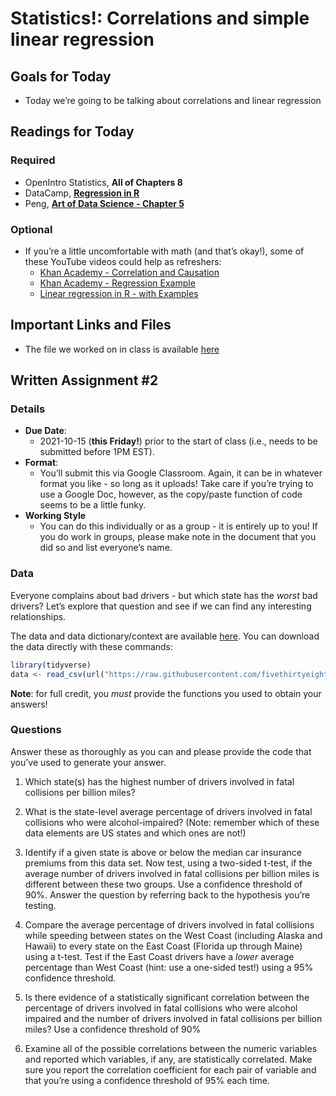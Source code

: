 # Statistics!: Correlations and simple linear regression

## Goals for Today {-} 

* Today we're going to be talking about correlations and linear regression

## Readings for Today {-} 

### Required {-}

* OpenIntro Statistics, **All of Chapters 8**
* DataCamp, **[Regression in R](https://www.datacamp.com/community/tutorials/linear-regression-R)**
* Peng, **[Art of Data Science - Chapter 5](https://bookdown.org/rdpeng/artofdatascience/using-models-to-explore-your-data.html)**

### Optional {-}

* If you're a little uncomfortable with math (and that's okay!), some of these YouTube videos could help as refreshers: 
  * [Khan Academy - Correlation and Causation](https://www.youtube.com/watch?v=ROpbdO-gRUo) 
  * [Khan Academy - Regression Example](https://www.youtube.com/watch?v=GAmzwIkGFgE)
  * [Linear regression in R - with Examples](https://www.youtube.com/watch?v=2Sb1Gvo5si8) 

## Important Links and Files {-}

* The file we worked on in class is available [here](https://github.com/kylescotshank/applied_data_science/blob/master/Week5_Class1_InClassExamples.R)

## Written Assignment #2 {-}

### Details {-}

* **Due Date**: 
  * 2021-10-15 (**this Friday!**) prior to the start of class (i.e., needs to be submitted before 1PM EST). 
* **Format**: 
  * You'll submit this via Google Classroom. Again, it can be in whatever format you like - so long as it uploads! Take care if you're trying to use a Google Doc, however, as the copy/paste function of code seems to be a little funky.
* **Working Style**
  * You can do this individually or as a group - it is entirely up to you! If you do work in groups, please make note in the document that you did so and list everyone's name. 

### Data {-}

Everyone complains about bad drivers - but which state has the *worst* bad drivers? Let's explore that question and see if we can find any interesting relationships. 

The data and data dictionary/context are available [here](https://github.com/fivethirtyeight/data/tree/master/bad-drivers).
You can download the data directly with these commands:

```r
library(tidyverse)
data <- read_csv(url("https://raw.githubusercontent.com/fivethirtyeight/data/master/bad-drivers/bad-drivers.csv"))
```

**Note**: for full credit, you *must* provide the functions you used to obtain your answers! 


### Questions {-} 

Answer these as thoroughly as you can and please provide the code that you've used to generate your answer. 

1. Which state(s) has the highest number of drivers involved in fatal collisions per billion miles? 

2. What is the state-level average percentage of drivers involved in fatal collisions who were alcohol-impaired? (Note: 
remember which of these data elements are US states and which ones are not!)

3.  Identify if a given state is above or below the median car insurance premiums from this data set. Now test, using a two-sided t-test, if the average number of drivers involved in fatal collisions per billion miles is different between these two groups. Use a confidence threshold of 90%. Answer the question by referring back to the hypothesis you're testing. 

4. Compare the average percentage of drivers involved in fatal collisions while speeding between states on the West Coast (including Alaska and Hawaii) to every state on the East Coast (Florida up through Maine) using a t-test. Test if the East Coast drivers have a *lower* average percentage than West Coast (hint: use a one-sided test!) using a 95% confidence threshold.

5. Is there evidence of a statistically significant correlation between the percentage of drivers involved in fatal collisions who were alcohol impaired and the number of drivers involved in fatal collisions per billion miles? Use a confidence threshold of 90%

6. Examine all of the possible correlations between the numeric variables and reported which variables, if any, are   statistically correlated. Make sure you report the correlation coefficient for each pair of variable and that you're using a confidence threshold of 95% each time. 